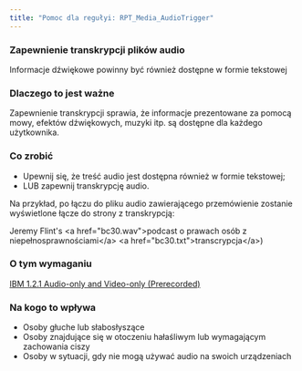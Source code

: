 ```yaml
---
title: "Pomoc dla regułyi: RPT_Media_AudioTrigger"
---
```


<div className="toolHelp">
<Row>
<Column colLg={16} colMd={8} colSm={4} className="toolHead">

### Zapewnienie transkrypcji plików audio

<div id="locLevel"></div>

Informacje dźwiękowe powinny być również dostępne w formie tekstowej

</Column>
</Row>
<Row>
<Column colLg={11} colMd={5} colSm={4} className="toolMain">

### Dlaczego to jest ważne

Zapewnienie transkrypcji sprawia, że informacje prezentowane za pomocą mowy, efektów dźwiękowych, muzyki itp. są dostępne dla każdego użytkownika.

<div id="locSnippet"></div>

### Co zrobić

 * Upewnij się, że treść audio jest dostępna również w formie tekstowej;
 * LUB zapewnij transkrypcję audio.

Na przykład, po łączu do pliku audio zawierającego przemówienie zostanie wyświetlone łącze do strony z transkrypcją:

<CodeSnippet type="multi" light={true}>    Jeremy Flint's &lt;a href="bc30.wav"&gt;podcast o prawach osób z niepełnosprawnościami&lt;/a&gt;
    &lt;a href="bc30.txt"&gt;transcrypcja&lt;/a&gt;)</CodeSnippet>

</Column>
<Column colLg={5} colMd={3} colSm={4} className="toolLeft">

### O tym wymaganiu

[IBM 1.2.1 Audio-only and Video-only (Prerecorded)](http://www.ibm.com/able/guidelines/ci162/audio_and_video.html)

### Na kogo to wpływa

 * Osoby głuche lub słabosłyszące
 * Osoby znajdujące się w otoczeniu hałaśliwym lub wymagającym zachowania ciszy
 * Osoby w sytuacji, gdy nie mogą używać audio na swoich urządzeniach
 
</Column>
</Row>
</div>

